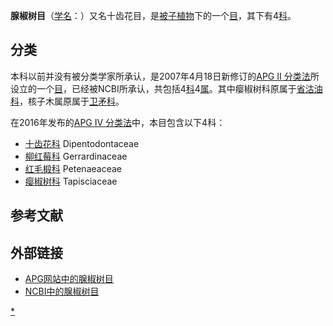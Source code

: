 {{Automatic taxobox
| taxon = Huerteales
| image = Starr 020925-0042 Perrottetia sandwicensis.jpg
| image_caption = [[Perrottetia_sandwicensis|Perrottetia sandwicensis]]
| authority = [[Alexander_Borissovitch_Doweld|Doweld]]
| subdivision_ranks = [[科|科]]
| subdivision = 
*[[十齿花科|十齿花科]] Dipentodontaceae
*[[柳红莓科|柳红莓科]] Gerrardinaceae
*[[红毛椴科|红毛椴科]] Petenaeaceae
*[[瘿椒树科|瘿椒树科]] Tapisciaceae
}}

'''腺椒树目'''（[[学名|学名]]：{{lang|la|'''Huerteales'''}}）又名十齿花目，是[[被子植物|被子植物]]下的一个[[目|目]]，其下有4[[科|科]]。

==分类==
本科以前并没有被分类学家所承认，是2007年4月18日新修订的[[APG_II_分类法|APG II 分类法]]所设立的一个[[目|目]]，已经被NCBI所承认，共包括4[[科|科]]4[[属|属]]。其中瘿椒树科原属于[[省沽油科|省沽油科]]，核子木属原属于[[卫矛科|卫矛科]]。

在2016年发布的[[APG_IV_分类法|APG IV 分类法]]中，本目包含以下4科：{{r|apgiv}}{{r|apgiii科属}}
*[[十齿花科|十齿花科]] Dipentodontaceae
*[[柳红莓科|柳红莓科]] Gerrardinaceae
*[[红毛椴科|红毛椴科]] Petenaeaceae
*[[瘿椒树科|瘿椒树科]] Tapisciaceae

==参考文献==
{{reflist|refs=
<ref name="apgiv">{{Cite journal |last=Angiosperm Phylogeny Group |year=2016 |title=An update of the Angiosperm Phylogeny Group classification for the orders and families of flowering plants: APG IV |journal=Botanical Journal of the Linnean Society |volume=181 |issue=1 |pages=1–20 |url=http://onlinelibrary.wiley.com/doi/10.1111/boj.12385/abstract |doi=10.1111/boj.12385 }}</ref>

<ref name="apgiii科属">{{Cite journal |last=刘冰, 叶建飞, 刘夙, 汪远, 杨永, 赖阳均, 曾刚, 林秦文 |year=2016 |title=中国被子植物科属概览: 依据APG III系统 |journal=生物多样性 |volume=23 |issue=2 |pages=225-231 |url=http://www.biodiversity-science.net/CN/abstract/abstract9992.shtml |doi=10.17520/biods.2015052 |deadurl=yes |archiveurl=https://web.archive.org/web/20150505064115/http://www.biodiversity-science.net/CN/abstract/abstract9992.shtml |archivedate=2015-05-05 }}</ref>
}}

== 外部链接 ==
* [http://www.mobot.org/MOBOT/Research/APWeb/orders/Huertealesweb.htm APG网站中的腺椒树目] {{WebCite|url=https://www.webcitation.org/6BCi41Hq5?url=http://www.mobot.org/MOBOT/Research/APweb/orders/huertealesweb.htm |date=20121006051246 |dateformat=iso }}
* [http://www.ncbi.nlm.nih.gov/Taxonomy/Browser/wwwtax.cgi?mode=Undef&id=326966&lvl=3&p=has_linkout&keep=1&srchmode=1&unlock NCBI中的腺椒树目]
{{Taxonbar|from=Q745931}}

[[Category:腺椒树目|*]]


{{植物小作品}}